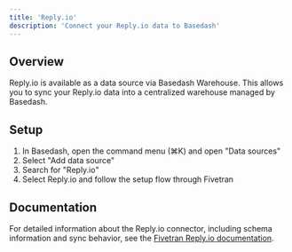 ```yaml
---
title: 'Reply.io'
description: 'Connect your Reply.io data to Basedash'
---
```


## Overview

Reply.io is available as a data source via Basedash Warehouse. This allows you to sync your Reply.io data into a centralized warehouse managed by Basedash.

## Setup

1. In Basedash, open the command menu (⌘K) and open "Data sources"
2. Select "Add data source"
3. Search for "Reply.io"
4. Select Reply.io and follow the setup flow through Fivetran

## Documentation

For detailed information about the Reply.io connector, including schema information and sync behavior, see the [Fivetran Reply.io documentation](https://fivetran.com/docs/connectors/applications/reply.io).
